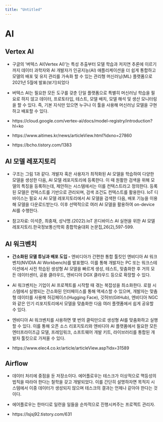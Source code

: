 ```yaml
---
title: "Untitled"
---
```


# AI

## Vertex AI

-   구글의 '버텍스 AI(Vertex AI)'는 특성 추출부터 모델 학습과 저지연 추론에 이르기까지 데이터 과학자와 AI 개발자가 인공지능(AI) 애플리케이션을 더 쉽게 통합하고 모델의 배포 및 유지 관리를 가속화 할 수 있는 관리형 머신러닝(ML) 플랫폼으로 2021년 5월에 발표(보기)되었다

-   버텍스 AI는 필요한 모든 도구를 갖춘 단일 플랫폼으로 특별히 머신러닝 학습을 필요로 하지 않고 데이터, 프로토타입, 테스트, 모델 배치, 모델 해석 및 생산 모니터링을 할 수 있다. 즉, 기본 지식만 있으면 누구나 이 툴을 사용해 머신러닝 모델을 구현하고 배포할 수 있다.

-   https://cloud.google.com/vertex-ai/docs/model-registry/introduction?hl=ko

-   https://www.aitimes.kr/news/articleView.html?idxno=27860

-   https://bcho.tistory.com/1383

## AI 모델 레포지토리

-   구조는 그림 1과 같다. 개발자 혹은 사용자가 최적화된 AI 모델을 학습하여 다양한 모델을 생성한 다음, AI 모델 레포지토리에 등록한다. 이 때 원활한 검색을 위해 모델의 특징을 등록하는데, 제안하는 시스템에서는 이를 컨텍스트라고 정의한다. 등록된 모델은 컨텍스트를 기반으로 관리되며, 검색 조건도 컨텍스트를 활용한다. IoT 디바이스는 필요 시 AI 모델 레포지토리에서 AI 모델을 검색한 다음, 배포 기능을 이용해 모델을 다운로드받는다. 이후 선택적으로 여러 AI 모델을 활용하여 on-device AI를 수행한다.

-   참고자료: 이석준, 최충재, 성낙명.(2022).IoT 온디바이스 AI 실현을 위한 AI 모델 레포지토리.한국정보통신학회 종합학술대회 논문집,26(2),597-599.

## AI 워크벤치

-   **간소화된 모델 튜닝과 배포 도입 -** 엔비디아가 간편한 통합 툴킷인 엔비디아 AI 워크벤치(NVIDIA AI Workbench)를 발표했다. 이를 통해 개발자는 PC 또는 워크스테이션에서 사전 학습된 생성형 AI 모델을 빠르게 생성, 테스트, 맞춤화한 후 거의 모든 데이터센터, 공용 클라우드, 엔비디아 DGX 클라우드 등으로 확장할 수 있다.

-   AI 워크벤치는 기업이 AI 프로젝트를 시작할 때 겪는 복잡성을 최소화한다. 로컬 시스템에서 실행되는 간소화된 인터페이스를 통해 액세스할 수 있으며, 개발자는 맞춤형 데이터를 사용해 허깅페이스(Hugging Face), 깃허브(GitHub), 엔비디아 NGC와 같은 인기 리포지토리에서 모델을 맞춤화한 다음 여러 플랫폼에서 쉽게 공유할 수 있다.

-   엔비디아 AI 워크벤치를 사용하면 몇 번의 클릭만으로 생성형 AI를 맞춤화하고 실행할 수 있다. 이를 통해 오픈 소스 리포지토리와 엔비디아 AI 플랫폼에서 필요한 모든 엔터프라이즈급 모델, 프레임워크, 소프트웨어 개발 키트, 라이브러리를 통합된 개발자 툴킷으로 가져올 수 있다.

-   https://www.elec4.co.kr/article/articleView.asp?idx=31589

## Airflow

-   데이터 처리에 중점을 둔 저장소이다. 에어플로우는 테스크가 이상적으로 멱등성의 법칙을 따라야 한다는 철학을 갖고 개발되었다. 이를 간단히 설명하자면 목적지 시스템에서 이중 데이터가 생성되지 않으며 테스크의 결과는 언제나 같아야 한다는 것이다.

-   에어플로우는 한마디로 일련을 일들을 순차적으로 진행시켜주는 프로젝트 관리자.

-   https://lsjsj92.tistory.com/631

# 

